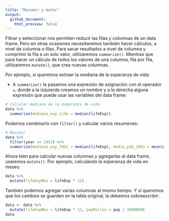 ```yaml
---
title: "Resumir y mutar"
output: 
  github_document:
    html_preview: false
---
```


Filtrar y seleccionar nos permiten reducir las filas y columnas de un data frame. Pero en otras ocasiones necesitaremos también hacer cálculos, a nivel de columna o filas. Para sacar resultados a nivel de columna y comprimir la fila a un solo valor, utilizaremos `summarize()`. Mientras que para hacer un cálculo de todos los valores de una columna, fila por fila, utilizaremos `mutate()`, que crea nuevas columnas.

Por ejemplo, si queremos extraer la mediana de la esperanza de vida:

- A `summarize()` le pasamos una expresión de asignación con el operador `=`, donde a la izquierda creamos un nombre y a la derecha alguna expresión que puede usar las variables del data frame:

```r
# Calcular mediana de la esperanza de vida
data %>%
  summarize(mediana_esp_vida = median(lifeExp))
```
Podemos combinarlo con `filter()` y calcular varios resumenes:

```r
# Resumir
data %>%
  filter(year == 1952) %>%
  summarize(mediana_esp_1952 = median(lifeExp), media_pib_1952 = mean(gdpPercap))
```
Ahora bien para calcular nuevas columnas y agregarlas al data frame, usaremos `mutate()`. Por ejemplo, calculando la esperanza de vida en meses:

```r
data %>%
  mutate(lifeExpMes = lifeExp * 12)
```

También podemos agregar varias columnas al mismo tiempo. Y si queremos que los cambios se guarden en la tabla original, la debemos sobreescribir:

```r
data <- data %>%
  mutate(lifeExpMes = lifeExp * 12, popMillon = pop / 1000000)
data
```

